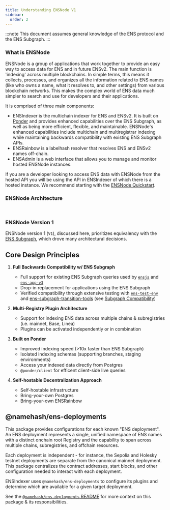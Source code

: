 ```yaml
---
title: Understanding ENSNode V1
sidebar:
  order: 2
---
```



:::note
This document assumes general knowledge of the ENS protocol and the ENS Subgraph.
:::

### What is ENSNode

ENSNode is a group of applications that work together to provide an easy way to access data for ENS and in future ENSv2. The main function is 'indexing' across multiple blockchains. In simple terms, this means it collects, processes, and organizes all the information related to ENS names (like who owns a name, what it resolves to, and other settings) from various blockchain networks. This makes the complex world of ENS data much simpler to search and use for developers and their applications.

It is comprised of three main components:

- ENSIndexer is the multichain indexer for ENS and ENSv2. It is built on [Ponder](https://ponder.sh/) and provides enhanced capabilities over the ENS Subgraph, as well as being more efficient, flexible, and maintainable. ENSNode's enhanced capabilities include multichain and multiregistrar indexing while maintaining backwards compatibility with existing ENS Subgraph APIs.
- ENSRainbow is a labelhash resolver that resolves ENS and ENSv2 names off-chain.
- ENSAdmin is a web interface that allows you to manage and monitor hosted ENSNode instances.

If you are a developer looking to access ENS data with ENSNode from the hosted API you will be using the API in ENSIndexer of which there is a hosted instance. We recommend starting with the [ENSNode Quickstart](/ensnode/quickstart/).

### ENSNode Architecture
<br />

<EnsFlowDiagram client:load />

### ENSNode Version 1

ENSNode version 1 (`V1`), discussed here, prioritizes equivalency with the [ENS Subgraph](/ensnode/understanding/the-ens-subgraph/), which drove many architectural decisions.

<LinkCard
  title="ENSNode Roadmap"
  description="Learn about ENSNode's future roadmap."
  href="/ensnode/concepts/roadmap/"
/>

## Core Design Principles

1. **Full Backwards Compatibility w/ ENS Subgraph**

   - Full support for existing ENS Subgraph queries used by [`ensjs`](https://github.com/ensdomains/ensjs/) and [`ens-app-v3`](https://github.com/ensdomains/ens-app-v3)
   - Drop-in replacement for applications using the ENS Subgraph
   - Verified compatibility through extensive testing with [`ens-test-env`](https://github.com/namehash/ens-test-env/) and [ens-subgraph-transition-tools](https://github.com/namehash/ens-subgraph-transition-tools) (see [Subgraph Compatibility](/reference/subgraph-compatibility))

2. **Multi-Registry Plugin Architecture**

   - Support for indexing ENS data across multiple chains & subregistries (i.e. mainnet, Base, Linea)
   - Plugins can be activated independently or in combination

3. **Built on Ponder**

   - Improved indexing speed (>10x faster than ENS Subgraph)
   - Isolated indexing schemas (supporting branches, staging environments)
   - Access your indexed data directly from Postgres
   - `@ponder/client` for efficent client-side live queries

4. **Self-hostable Decentralization Approach**
   - Self-hostable infrastructure
   - Bring-your-own Postgres
   - Bring-your-own ENSRainbow

## @namehash/ens-deployments

This package provides configurations for each known "ENS deployment". An ENS deployment represents a single, unified namespace of ENS names with a distinct onchain root Registry and the capability to span across multiple chains, subregistries, and offchain resources.

Each deployment is independent - for instance, the Sepolia and Holesky testnet deployments are separate from the canonical mainnet deployment. This package centralizes the contract addresses, start blocks, and other configuration needed to interact with each deployment.

ENSIndexer uses `@namehash/ens-deployments` to configure its plugins and determine which are available for a given target deployment.

See the [`@namehash/ens-deployments` README](https://github.com/namehash/ensnode/blob/main/packages/ens-deployments/README.md) for more context on this package & its responsibilities.
